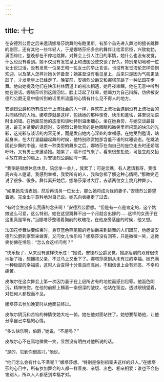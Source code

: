 ```yaml
---
---
---
```

title: 十七
---



在安德烈公爵之后来邀请娜塔莎跳舞的有鲍里斯，有那个首先进入舞池的擅长跳舞的副官，还有其他一些年轻人，于是娜塔莎把多余的舞伴让给索尼娅，兴致勃勃，满面绯红，整晚都在不停地跳舞。对舞会上引人注目的事情，她什么也没有发觉，什么也没有看到。她不仅没有发觉皇上和法国公使交谈了好久，特别亲切地和一位女士说过话，没有发觉一位亲王和一位女士的举止言谈，也没有发觉海伦怎样受到欢迎，以及某人怎样对她关怀备至；她甚至没有看见皇上，后来只是因为气氛更活跃了，才发觉皇上已经走了。晚宴前，安德烈公爵又和娜塔莎跳了一种法国花步舞。他向她提及他们在快乐村林荫道上的初次相遇，她月夜难眠，他在无意中听到她在说话。娜塔莎听到这段回忆，脸上泛起了红晕，她竭力为自己辩解，仿佛被安德烈公爵无意中偷听到的话里所流露的心情有什么见不得人的地方。



安德烈公爵和所有成长于上流社会的人一样，喜欢在上流社会遇到没有上流社会的共同烙印的人物。娜塔莎就是这样，包括她的那种惊奇、快乐和羞怯，甚至说法语时出的错。在她面前他的态度和谈吐特别温柔细心。坐在她身旁，与她交谈最普通、最无关紧要的话题时，安德烈公爵欣赏的是她眼睛和微笑里所闪现的快乐的光彩，这光彩与谈话的内容无关，而是发自她内心深处的幸福感。在她受到邀请，站起身来，在大厅里翩翩起舞的时候，他特别欣赏她那含羞不语的优雅姿态。在跳法国花步舞的中途，结束一种类型的舞步之后，娜塔莎在向自己的座位走去时还娇喘吁吁。又有男士来邀请她。她累了，喘不过气来了，看来很想拒绝，可是立刻又抬手放在男士的肩上，对安德烈公爵回眸一笑。

“我倒是很想休息休息，陪您坐一会儿，我累了；可是您瞧，有人邀请我呀，我很高兴有人邀请，我感到幸福，我爱所有的人，我和您都了解这种心情啊，”那微笑还说了很多、很多。舞伴离开她后，娜塔莎穿过大厅，去请两位女士跳几种舞步。

“如果她先请表姐，然后再请另一位女士，那么她将成为我的妻子，”安德烈公爵望着她，完全出乎意料地对自己说。她先向表姐走了过去。

“有时会生出多么荒唐的念头啊！”安德烈公爵想。“但是有一点是肯定的，这个姑娘这么可爱，这么特别，她在这里跳舞不出一个月就会出嫁的……这样的女孩子在这里真是罕有，”当娜塔莎整理着胸前的玫瑰花，在他身旁落座的时候，他又想。

法国花步舞快要结束时，身穿蓝色燕尾服的老伯爵来到跳舞的人们跟前，他邀请安德烈公爵到家里来做客，又问女儿快乐吗？娜塔莎没有回答，只是微微一笑，这微笑仿佛在埋怨：“怎么会这样问呢？”

“快乐极了，从来没有这样快乐过！”她说，安德烈公爵发觉，她那瘦削的双臂很快地抬了抬，想拥抱父亲，不过马上又垂下了。娜塔莎感到从未有过的幸福。她充满一种极度的幸福感，这时人会变得十分善良而高尚，不相信世上会有邪恶、不幸和痛苦。

皮埃尔在这次舞会上第一次因为妻子在上层所占有的地位而感到屈辱。他面色阴沉，精神恍惚。在他的前额上横着一条很深的皱纹，他站在窗边，透过眼镜望着，对任何人都视而不见。

娜塔莎去参加晚宴时从他面前经过。

皮埃尔阴沉和苦恼的神情使她大吃一惊。她在他对面站住了。她想要帮助他，让他分享自己幸福的心情。

“多么快乐啊，伯爵，”她说，“不是吗？”

皮埃尔心不在焉地微微一笑，显然没有明白对他所说的话。

“是的，见到你很高兴，”他说。

“他们怎么会有什么不满呢？”娜塔莎想。“特别是像别祖霍夫这样的好人。”在娜塔莎的心目中，所有参加舞会的人都一样善良、亲切、出色、相亲相爱：谁也不会伤害别人，所以人人都感到幸福才对。